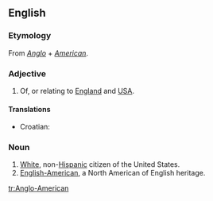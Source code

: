 ==English==
{{wikipedia}}

===Etymology===
From ''[[Anglo]]'' + ''[[American]]''.

===Adjective===
{{en-adj|pos=[[Anglo]]-[[American]]|-}}

# Of, or relating to [[England]] and [[USA]].

====Translations====
{{trans-top|of relating to England and USA}}
*Croatian: {{t-|hr|angloamerički}}
{{trans-mid}}
{{trans-bottom}}

===Noun===
{{en-noun|sg=[[Anglo]]-[[American]]}}

# [[white|White]], non-[[Hispanic]] citizen of the United States. 
# [[English-American]], a North American of English heritage.

[[tr:Anglo-American]]